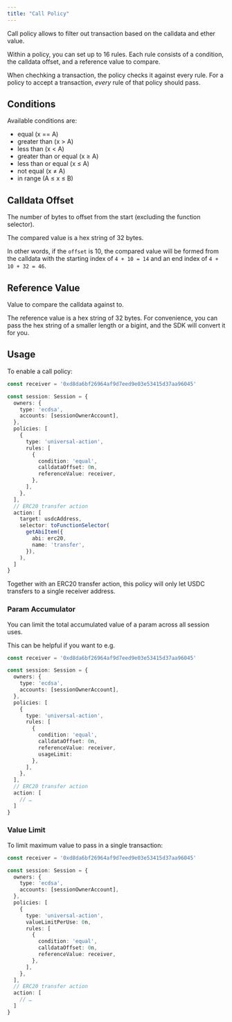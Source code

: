 ```yaml
---
title: "Call Policy"
---
```


Call policy allows to filter out transaction based on the calldata and ether value.

Within a policy, you can set up to 16 rules. Each rule consists of a condition, the calldata offset, and a reference value to compare.

When chechking a transaction, the policy checks it against every rule. For a policy to accept a transaction, *every* rule of that policy should pass.

## Conditions

Available conditions are:

* equal (x == A)
* greater than (x > A)
* less than (x < A)
* greater than or equal (x ≥ A)
* less than or equal (x ≤ A)
* not equal (x ≠ A)
* in range (A ≤ x ≤ B)

## Calldata Offset

The number of bytes to offset from the start (excluding the function selector).

The compared value is a hex string of 32 bytes.

In other words, if the `offset` is 10, the compared value will be formed from the calldata with the starting index of `4 + 10 = 14` and an end index of `4 + 10 + 32 = 46`.

## Reference Value

Value to compare the calldata against to.

The reference value is a hex string of 32 bytes. For convenience, you can pass the hex string of a smaller length or a bigint, and the SDK will convert it for you.

## Usage

To enable a call policy:

```ts {8-19}
const receiver = '0xd8da6bf26964af9d7eed9e03e53415d37aa96045'

const session: Session = {
  owners: {
    type: 'ecdsa',
    accounts: [sessionOwnerAccount],
  },
  policies: [
    {
      type: 'universal-action',
      rules: [
        {
          condition: 'equal',
          calldataOffset: 0n,
          referenceValue: receiver,
        },
      ],
    },
  ],
  // ERC20 transfer action
  action: [
    target: usdcAddress,
    selector: toFunctionSelector(
      getAbiItem({
        abi: erc20,
        name: 'transfer',
      }),
    ),
  ]
}
```

Together with an ERC20 transfer action, this policy will only let USDC transfers to a single receiver address.

### Param Accumulator

You can limit the total accumulated value of a param across all session uses.

This can be helpful if you want to e.g. 

```ts
const receiver = '0xd8da6bf26964af9d7eed9e03e53415d37aa96045'

const session: Session = {
  owners: {
    type: 'ecdsa',
    accounts: [sessionOwnerAccount],
  },
  policies: [
    {
      type: 'universal-action',
      rules: [
        {
          condition: 'equal',
          calldataOffset: 0n,
          referenceValue: receiver,
          usageLimit: 
        },
      ],
    },
  ],
  // ERC20 transfer action
  action: [
    // …
  ]
}
```

### Value Limit

To limit maximum value to pass in a single transaction:

```ts {11}
const receiver = '0xd8da6bf26964af9d7eed9e03e53415d37aa96045'

const session: Session = {
  owners: {
    type: 'ecdsa',
    accounts: [sessionOwnerAccount],
  },
  policies: [
    {
      type: 'universal-action',
      valueLimitPerUse: 0n,
      rules: [
        {
          condition: 'equal',
          calldataOffset: 0n,
          referenceValue: receiver,
        },
      ],
    },
  ],
  // ERC20 transfer action
  action: [
    // …
  ]
}
```
